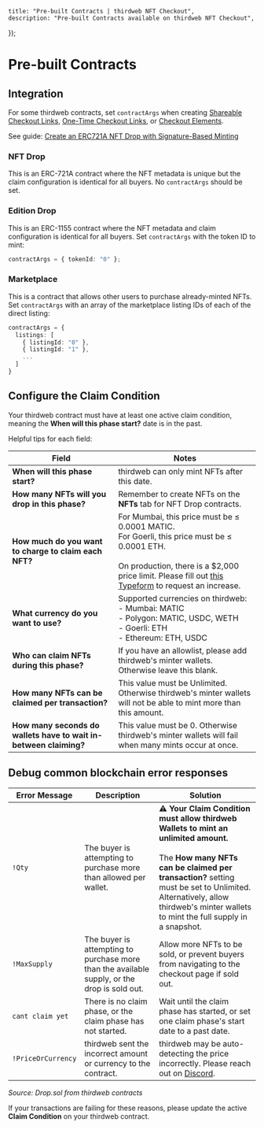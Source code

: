 
	title: "Pre-built Contracts | thirdweb NFT Checkout",
	description: "Pre-built Contracts available on thirdweb NFT Checkout",
});

# Pre-built Contracts

## Integration

For some thirdweb contracts, set `contractArgs` when creating [Shareable Checkout Links](/payments/nft-checkout/checkout-link), [One-Time Checkout Links](/payments/nft-checkout/one-time-checkout-link), or [Checkout Elements](/payments/nft-checkout/elements).

See guide: [Create an ERC721A NFT Drop with Signature-Based Minting](https://blog.thirdweb.com/guides/signature-drop/)

### NFT Drop

This is an ERC-721A contract where the NFT metadata is unique but the claim configuration is identical for all buyers. No `contractArgs` should be set.

### Edition Drop

This is an ERC-1155 contract where the NFT metadata and claim configuration is identical for all buyers. Set `contractArgs` with the token ID to mint:

```typescript
contractArgs = { tokenId: "0" };
```

### Marketplace

This is a contract that allows other users to purchase already-minted NFTs. Set `contractArgs` with an array of the marketplace listing IDs of each of the direct listing:

```typescript
contractArgs = {
  listings: [
    { listingId: "0" },
    { listingId: "1" },
    ...
  ]
}
```

## Configure the Claim Condition

Your thirdweb contract must have at least one active claim condition, meaning the **When will this phase start?** date is in the past.

<DocImage
	src="https://files.readme.io/994d683-image.png"
	width={564}
	height={798}
/>

Helpful tips for each field:

| Field                                                             | Notes                                                                                                                                                                                                                                                             |
| ----------------------------------------------------------------- | ----------------------------------------------------------------------------------------------------------------------------------------------------------------------------------------------------------------------------------------------------------------- |
| **When will this phase start?**                                   | thirdweb can only mint NFTs after this date.                                                                                                                                                                                                                      |
| **How many NFTs will you drop in this phase?**                    | Remember to create NFTs on the **NFTs** tab for NFT Drop contracts.                                                                                                                                                                                               |
| **How much do you want to charge to claim each NFT?**             | For Mumbai, this price must be ≤ 0.0001 MATIC. <br />For Goerli, this price must be ≤ 0.0001 ETH. <br /><br />On production, there is a $2,000 price limit. Please fill out [this Typeform](https://fw3786mcxwl.typeform.com/to/B0xIFoiu) to request an increase. |
| **What currency do you want to use?**                             | Supported currencies on thirdweb: <br />- Mumbai: MATIC <br />- Polygon: MATIC, USDC, WETH <br />- Goerli: ETH <br />- Ethereum: ETH, USDC                                                                                                                        |
| **Who can claim NFTs during this phase?**                         | If you have an allowlist, please add thirdweb's minter wallets. <br />Otherwise leave this blank.                                                                                                                                                                 |
| **How many NFTs can be claimed per transaction?**                 | This value must be Unlimited. Otherwise thirdweb's minter wallets will not be able to mint more than this amount.                                                                                                                                                 |
| **How many seconds do wallets have to wait in-between claiming?** | This value must be 0. Otherwise thirdweb's minter wallets will fail when many mints occur at once.                                                                                                                                                                |

## Debug common blockchain error responses

| Error Message      | Description                                                                                  | Solution                                                                                                                                                                                                                                                                              |
| ------------------ | -------------------------------------------------------------------------------------------- | ------------------------------------------------------------------------------------------------------------------------------------------------------------------------------------------------------------------------------------------------------------------------------------- |
| `!Qty`             | The buyer is attempting to purchase more than allowed per wallet.                            | **:warning: Your Claim Condition must allow thirdweb Wallets to mint an unlimited amount.** <br /><br />The **How many NFTs can be claimed per transaction?** setting must be set to Unlimited. Alternatively, allow thirdweb's minter wallets to mint the full supply in a snapshot. |
| `!MaxSupply`       | The buyer is attempting to purchase more than the available supply, or the drop is sold out. | Allow more NFTs to be sold, or prevent buyers from navigating to the checkout page if sold out.                                                                                                                                                                                       |
| `cant claim yet`   | There is no claim phase, or the claim phase has not started.                                 | Wait until the claim phase has started, or set one claim phase's start date to a past date.                                                                                                                                                                                           |
| `!PriceOrCurrency` | thirdweb sent the incorrect amount or currency to the contract.                              | thirdweb may be auto-detecting the price incorrectly. Please reach out on [Discord](https://discord.gg/thirdweb).                                                                                                                                                                     |

_Source: Drop.sol from thirdweb contracts_

If your transactions are failing for these reasons, please update the active **Claim Condition** on your thirdweb contract.
